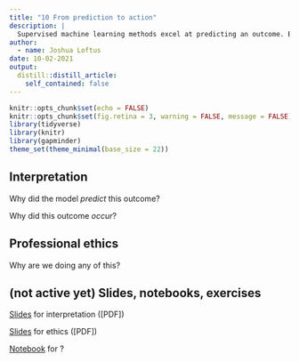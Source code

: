 ```yaml
---
title: "10 From prediction to action"
description: |
  Supervised machine learning methods excel at predicting an outcome. But being able to predict an outcome does not mean we know how to change it, or that we should.
author:
  - name: Joshua Loftus
date: 10-02-2021
output:
  distill::distill_article:
    self_contained: false
---
```


```r
knitr::opts_chunk$set(echo = FALSE)
knitr::opts_chunk$set(fig.retina = 3, warning = FALSE, message = FALSE)
library(tidyverse)
library(knitr)
library(gapminder)
theme_set(theme_minimal(base_size = 22))
```

## Interpretation

Why did the model *predict* this outcome?

Why did this outcome *occur*?

## Professional ethics

Why are we doing any of this?

## (not active yet) Slides, notebooks, exercises

[Slides](slides/10-1-interpretation.html) for interpretation ([PDF])

[Slides](slides/10-2-professional.html) for ethics ([PDF])

[Notebook](notebooks/tbd.html) for ?

